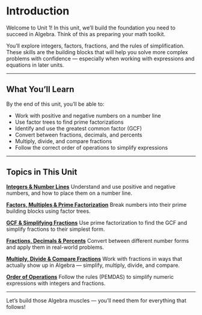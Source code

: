# Introduction {.unnumbered}

Welcome to Unit 1! In this unit, we’ll build the foundation you need to succeed in Algebra. Think of this as preparing your math toolkit.

You’ll explore integers, factors, fractions, and the rules of simplification. These skills are the building blocks that will help you solve more complex problems with confidence — especially when working with expressions and equations in later units.

---

## What You’ll Learn

By the end of this unit, you’ll be able to:

* Work with positive and negative numbers on a number line
* Use factor trees to find prime factorizations
* Identify and use the greatest common factor (GCF)
* Convert between fractions, decimals, and percents
* Multiply, divide, and compare fractions
* Follow the correct order of operations to simplify expressions

---

## Topics in This Unit

[**Integers & Number Lines**](1.1_Integers_&_Number_Lines)
Understand and use positive and negative numbers, and how to place them on a number line.

[**Factors, Multiples & Prime Factorization**](1.2_Factors,_Multiples_&_Prime_Factorization)
Break numbers into their prime building blocks using factor trees.

[**GCF & Simplifying Fractions**](1.3_GCF_&_Simplifying_Fractions)
Use prime factorization to find the GCF and simplify fractions to their simplest form.

[**Fractions, Decimals & Percents**](1.4_Fractions,_Decimals_&_Percents)
Convert between different number forms and apply them in real-world problems.

[**Multiply, Divide & Compare Fractions**](1.5_Multiply,_Divide_&_Compare_Fractions)
Work with fractions in ways that actually show up in Algebra — simplify, multiply, divide, and compare.

[**Order of Operations**](1.6_Order_of_Operations)
Follow the rules (PEMDAS) to simplify numeric expressions with integers and fractions.

---

Let’s build those Algebra muscles — you’ll need them for everything that follows!
